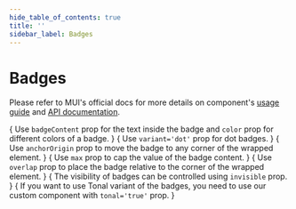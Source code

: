 ```yaml
---
hide_table_of_contents: true
title: ''
sidebar_label: Badges
---
```




<h1 className='!m-0'>Badges</h1>

<div className='template-bg-color' />

Please refer to MUI's official docs for more details on component's [usage guide](https://mui.com/material-ui/react-badge/) and [API documentation](https://mui.com/material-ui/api/badge/).

<Grid container spacing={6}>
  <Grid item xs={12} md={6}>
    <CardSnippet
      title="Basic Badges"
      code={SourceCodeBadgesBasic}
    >
      {
        <Typography className='mbe-6'>
          Use <code>badgeContent</code> prop for the text inside the badge and <code>color</code> prop for different colors of a badge.
        </Typography>
      }
      <BadgesBasic />
    </CardSnippet>
  </Grid>
  <Grid item xs={12} md={6}>
    <CardSnippet
      title="Dot Badges"
      code={SourceCodeBadgesDot}
    >
      {
        <Typography className='mbe-6'>
          Use <code>variant='dot'</code> prop for dot badges.
        </Typography>
      }
      <BadgesDot />
    </CardSnippet>
  </Grid>
  <Grid item xs={12} md={6}>
    <CardSnippet
      title="Badge Alignment"
      code={SourceCodeBadgesAlignment}
    >
      {
        <Typography className='mbe-6'>
          Use <code>anchorOrigin</code> prop to move the badge to any corner of the wrapped element.
        </Typography>
      }
      <BadgesAlignment />
    </CardSnippet>
  </Grid>
  <Grid item xs={12} md={6}>
    <CardSnippet
      title="Maximum Value"
      code={SourceCodeBadgesMaxValue}
    >
      {
        <Typography className='mbe-6'>
          Use <code>max</code> prop to cap the value of the badge content.
        </Typography>
      }
      <BadgesMaxValue />
    </CardSnippet>
  </Grid>
  <Grid item xs={12} md={6}>
    <CardSnippet
      title="Badge Overlap"
      code={SourceCodeBadgesOverlap}
    >
      {
        <Typography className='mbe-6'>
          Use <code>overlap</code> prop to place the badge relative to the corner of the wrapped element.
        </Typography>
      }
      <BadgesOverlap />
    </CardSnippet>
  </Grid>
  <Grid item xs={12} md={6}>
    <CardSnippet
      title="Badge visibility"
      code={SourceCodeBadgesVisibility}
    >
      {
        <Typography className='mbe-6'>
          The visibility of badges can be controlled using <code>invisible</code> prop.
        </Typography>
      }
      <BadgesVisibility />
    </CardSnippet>
  </Grid>
  <Grid item xs={12}>
    <CardSnippet
      title="Custom Tonal Badges"
      code={SourceCodeBadgesTonal}
    >
      {
        <Typography className='mbe-6'>
          If you want to use Tonal variant of the badges, you need to use our custom component with <code>tonal='true'</code> prop.
        </Typography>
      }
      <BadgesTonal />
    </CardSnippet>
  </Grid>
</Grid>